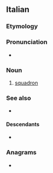==Italian==

===Etymology===
{{suffix|it|squadra|gloss1=squad|one}}

===Pronunciation===
* {{it-IPA|squadróne}}

===Noun===
{{it-noun|m}}

# [[squadron]]

===See also===
* {{l|it|squadriglia}}

====Descendants====
* {{desctree|de|Schwadron|bor=1}}

===Anagrams===
* {{anagrams|it|a=adenoqrsu|squaderno|squadernò}}